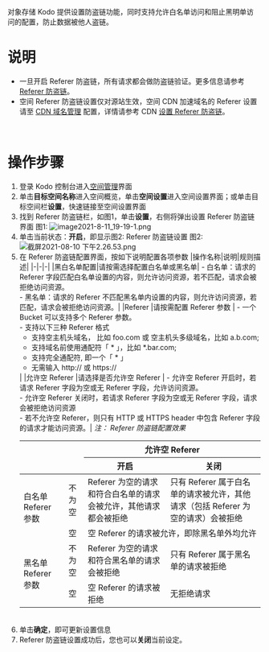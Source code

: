 对象存储 Kodo 提供设置防盗链功能，同时支持允许白名单访问和阻止黑明单访问的配置，防止数据被他人盗链。
<br>


# **说明**
- 一旦开启 Referer 防盗链，所有请求都会做防盗链验证。更多信息请参考 [Referer 防盗链](/kodo/development_guidelines/8618/dev-preventing-hotlinking)。
- 空间 Referer 防盗链设置仅对源站生效，空间 CDN 加速域名的 Referer 设置请至 [CDN 域名管理](https://portal.qiniu.com/cdn/domain) 配置，详情请参考 CDN [设置 Referer 防盗链](https://developer.qiniu.com/fusion/3839/domain-name-hotlinking-prevention)。
<br>


# **操作步骤**

1. 登录 Kodo 控制台进入[空间管理](https://portal.qiniu.com/kodo/bucket)界面
2. 单击**目标空间名称**进入空间概览，单击**空间设置**进入空间设置界面；或单击目标空间栏**设置**，快速链接至空间设置界面
3. 找到 Referer 防盗链栏，如图1，单击**设置**，右侧将弹出设置 Referer 防盗链界面
图1:
![image2021-8-11_19-19-1.png](https://dn-odum9helk.qbox.me/FuvE5Jok5hCO6u3EYagrVWUPhTND)
4. 单击当前状态：**开启**，即显示图2: Referer 防盗链设置
图2:
![截屏2021-08-10 下午2.26.53.png](https://dn-odum9helk.qbox.me/Ft-o3VsWmDodXvFT6EWUmenYfpmb)
5. 在 Referer 防盗链配置界面，按如下说明配置各项参数
   |操作名称|说明|规则描述|
   |-|-|-|
   |黑白名单配置|请按需选择配置白名单或黑名单| - 白名单：请求的 Referer 字段匹配白名单设置的内容，则允许访问资源，若不匹配，请求会被拒绝访问资源。<br> - 黑名单：请求的 Referer 不匹配黑名单内设置的内容，则允许访问资源，若匹配，请求会被拒绝访问资源。</ul>|
   |Referer	|请按需配置 Referer 参数	| - 一个 Bucket 可以支持多个 Referer 参数。<br> - 支持以下三种 Referer 格式 <ul><li>支持空主机头域名， 比如 foo.com 或 空主机头多级域名，比如 a.b.com;<li>支持域名前使用通配符「 * 」，比如 *.bar.com;<li>支持完全通配符, 即一个「 * 」<li>无需输入 http:// 或 https:// </ul>|
   |允许空 Referer	|请选择是否允许空 Referer	| - 允许空 Referer 开启时，若请求 Referer 字段为空或无 Referer 字段，允许访问资源。<br> - 允许空 Referer 关闭时，若请求 Referer 字段为空或无 Referer 字段，请求会被拒绝访问资源 <br> - 若不允许空 Referer，则只有 HTTP 或 HTTPS header 中包含 Referer 字段的请求才能访问资源。|
   *注： Referer 防盗链配置效果*
   <table>
 <thead>
  <tr align="middle">
    <th colspan="2" rowspan="2"></th>
    <th colspan="2">允许空 Referer</th>
  </tr>
  <tr align="middle">
    <th>开启</th>
    <th>关闭</th>
  </tr>
</thead>
<tbody>
  <tr>
    <td rowspan="2">白名单 Referer 参数</td>
    <td>不为空</td>
    <td>Referer 为空的请求和符合白名单的请求会被允许，其他请求都会被拒绝</td>
    <td>只有 Referer 属于白名单的请求被允许，其他请求（包括 Referer 为空的请求）会被拒绝</td>
  </tr>
  <tr>
    <td>空</td>
    <td colspan="2">空 Referer 的请求被允许，即除黑名单外均允许</td>
  </tr>
  <tr>
    <td rowspan="2">黑名单 Referer 参数</td>
    <td>不为空</td>
    <td>Referer 为空的请求和符合黑名单的请求会被拒绝</td>
    <td>只有 Referer 属于黑名单的请求被拒绝</td>
  </tr>
  <tr>
    <td>空</td>
    <td>空 Referer 的请求被拒绝</td>
    <td>无拒绝请求</td>
  </tr>
  
   </tbody>
   </table>

<br>

<li> 单击<b>确定</b>，即可更新设置信息
<li> Referer 防盗链设置成功后，您也可以<b>关闭</b>当前设定。

   







